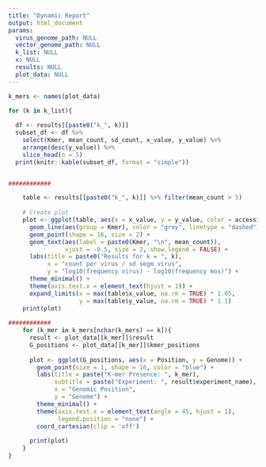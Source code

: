 ```yaml
---
title: "Dynamic Report"
output: html_document
params:
  virus_genome_path: NULL
  vector_genome_path: NULL
  k_list: NULL
  x: NULL
  results: NULL
  plot_data: NULL
---
```


```r
k_mers <- names(plot_data)

for (k in k_list){
  
  df <- results[[paste0("k_", k)]]
  subset_df <- df %>%
    select(Kmer, mean_count, sd_count, x_value, y_value) %>%
    arrange(desc(y_value)) %>%
    slice_head(n = 5)
  print(knitr::kable(subset_df, format = "simple"))


############

    table <- results[[paste0("k_", k)]] %>% filter(mean_count > 5)
    
    # Create plot
    plot <- ggplot(table, aes(x = x_value, y = y_value, color = accession_id)) +
      geom_line(aes(group = Kmer), color = "grey", linetype = "dashed") +
      geom_point(shape = 16, size = 2) +
      geom_text(aes(label = paste0(Kmer, "\n", mean_count)), 
                vjust = -0.5, size = 2, show.legend = FALSE) +
      labs(title = paste0("Results for k = ", k),
           x = "count per virus / sd segm virus",
           y = "log10(frequency virus) - log10(frequency mos)") +
      theme_minimal() +
      theme(axis.text.x = element_text(hjust = 1)) +
      expand_limits(x = max(table$x_value, na.rm = TRUE) * 1.05, 
                    y = max(table$y_value, na.rm = TRUE) * 1.1)
    print(plot)
    
############
    for (k_mer in k_mers[nchar(k_mers) == k]){ 
      result <- plot_data[[k_mer]]$result
      G_positions <- plot_data[[k_mer]]$kmer_positions
      
      plot <- ggplot(G_positions, aes(x = Position, y = Genome)) + 
        geom_point(size = 1, shape = 16, color = "blue") +
        labs(title = paste("K-mer Presence: ", k_mer),  
             subtitle = paste("Experiment: ", result$experiment_name),
             x = "Genomic Position",  
             y = "Genome") +  
        theme_minimal() +  
        theme(axis.text.x = element_text(angle = 45, hjust = 1),  
              legend.position = "none") +  
        coord_cartesian(clip = 'off')
      
      print(plot)
    }
}



```






